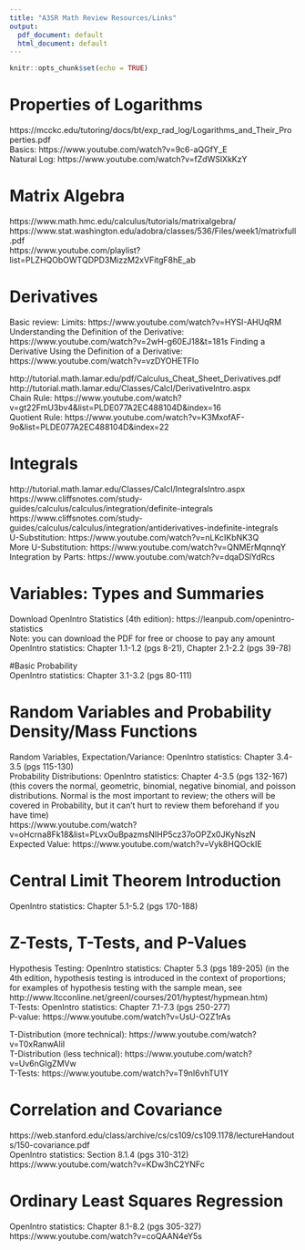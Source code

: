 ```yaml
---
title: "A3SR Math Review Resources/Links"
output:
  pdf_document: default
  html_document: default
---
```


```r
knitr::opts_chunk$set(echo = TRUE)
```

# Properties of Logarithms    
https://mcckc.edu/tutoring/docs/bt/exp_rad_log/Logarithms_and_Their_Properties.pdf    
Basics: https://www.youtube.com/watch?v=9c6-aQGfY_E  
Natural Log: https://www.youtube.com/watch?v=fZdWSlXkKzY  

  
# Matrix Algebra   
https://www.math.hmc.edu/calculus/tutorials/matrixalgebra/   
https://www.stat.washington.edu/adobra/classes/536/Files/week1/matrixfull.pdf   
https://www.youtube.com/playlist?list=PLZHQObOWTQDPD3MizzM2xVFitgF8hE_ab     
  


# Derivatives   
Basic review:
Limits: https://www.youtube.com/watch?v=HYSI-AHUqRM
Understanding the Definition of the Derivative: https://www.youtube.com/watch?v=2wH-g60EJ18&t=181s
Finding a Derivative Using the Definition of a Derivative: 
https://www.youtube.com/watch?v=vzDYOHETFlo


http://tutorial.math.lamar.edu/pdf/Calculus_Cheat_Sheet_Derivatives.pdf   
http://tutorial.math.lamar.edu/Classes/CalcI/DerivativeIntro.aspx   
Chain Rule: https://www.youtube.com/watch?v=gt22FmU3bv4&list=PLDE077A2EC488104D&index=16  
Quotient Rule: https://www.youtube.com/watch?v=K3MxofAF-9o&list=PLDE077A2EC488104D&index=22  


# Integrals   
http://tutorial.math.lamar.edu/Classes/CalcI/IntegralsIntro.aspx     
https://www.cliffsnotes.com/study-guides/calculus/calculus/integration/definite-integrals    
https://www.cliffsnotes.com/study-guides/calculus/calculus/integration/antiderivatives-indefinite-integrals    
U-Substitution: https://www.youtube.com/watch?v=nLKcIKbNK3Q  
More U-Substitution: https://www.youtube.com/watch?v=QNMErMqnnqY  
Integration by Parts: https://www.youtube.com/watch?v=dqaDSlYdRcs    

# Variables: Types and Summaries   
Download OpenIntro Statistics (4th edition): https://leanpub.com/openintro-statistics  
Note: you can download the PDF for free or choose to pay any amount  
OpenIntro statistics: Chapter 1.1-1.2 (pgs 8-21), Chapter 2.1-2.2 (pgs 39-78)    

#Basic Probability   
OpenIntro statistics: Chapter 3.1-3.2 (pgs 80-111)    

# Random Variables and Probability Density/Mass Functions   
Random Variables, Expectation/Variance: OpenIntro statistics: Chapter 3.4-3.5 (pgs 115-130)    
Probability Distributions: OpenIntro statistics: Chapter 4-3.5 (pgs 132-167) (this covers the normal, geometric, binomial, negative binomial, and poisson distributions. Normal is the most important to review; the others will be covered in Probability, but it can't hurt to review them beforehand if you have time)    
https://www.youtube.com/watch?v=oHcrna8Fk18&list=PLvxOuBpazmsNIHP5cz37oOPZx0JKyNszN     
Expected Value: https://www.youtube.com/watch?v=Vyk8HQOckIE    
   
# Central Limit Theorem Introduction    
OpenIntro statistics: Chapter 5.1-5.2 (pgs 170-188)  

# Z-Tests, T-Tests, and P-Values     
Hypothesis Testing: OpenIntro statistics: Chapter 5.3 (pgs 189-205) (in the 4th edition, hypothesis testing is introduced in the context of proportions; for examples of hypothesis testing with the sample mean, see http://www.ltcconline.net/greenl/courses/201/hyptest/hypmean.htm)  
T-Tests: OpenIntro statistics: Chapter 7.1-7.3 (pgs 250-277)  
P-value: https://www.youtube.com/watch?v=UsU-O2Z1rAs  

T-Distribution (more technical): https://www.youtube.com/watch?v=T0xRanwAIiI  
T-Distribution (less technical): https://www.youtube.com/watch?v=Uv6nGIgZMVw  
T-Tests: https://www.youtube.com/watch?v=T9nI6vhTU1Y  

# Correlation and Covariance    
https://web.stanford.edu/class/archive/cs/cs109/cs109.1178/lectureHandouts/150-covariance.pdf   
OpenIntro statistics: Section 8.1.4 (pgs 310-312)  
https://www.youtube.com/watch?v=KDw3hC2YNFc  


# Ordinary Least Squares Regression    
OpenIntro statistics: Chapter 8.1-8.2 (pgs 305-327)    
https://www.youtube.com/watch?v=coQAAN4eY5s    






